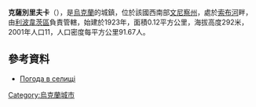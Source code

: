 {{no footnotes|time=2015-10-07T02:09:50+00:00}}
{{coord|49|22|7|N|29|3|29|E|scale:30000|display=title}}

'''克薩別里夫卡'''（{{lang-uk|Ксаверівка}}），是[[烏克蘭|烏克蘭]]的城鎮，位於該國西南部[[文尼察州|文尼察州]]，處於[[索布河|索布河]]畔，由[[利波韋茨區|利波韋茨區]]負責管轄，始建於1923年，面積0.12平方公里，海拔高度292米，2001年人口11，人口密度每平方公里91.67人。

==參考資料==
* [http://weather.in.ua/ua/vinnickaja/12568 Погода в селищі] {{Wayback|url=http://weather.in.ua/ua/vinnickaja/12568 |date=20160305072320 }}

{{Ukraine-geo-stub}}
[[Category:烏克蘭城市|Category:烏克蘭城市]]